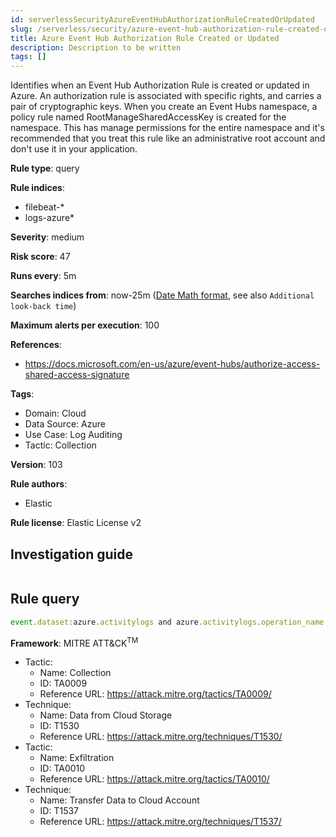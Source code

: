 ```yaml
---
id: serverlessSecurityAzureEventHubAuthorizationRuleCreatedOrUpdated
slug: /serverless/security/azure-event-hub-authorization-rule-created-or-updated
title: Azure Event Hub Authorization Rule Created or Updated
description: Description to be written
tags: []
---
```


<div id="azure-event-hub-authorization-rule-created-or-updated"></div>

Identifies when an Event Hub Authorization Rule is created or updated in Azure. An authorization rule is associated with specific rights, and carries a pair of cryptographic keys. When you create an Event Hubs namespace, a policy rule named RootManageSharedAccessKey is created for the namespace. This has manage permissions for the entire namespace and it's recommended that you treat this rule like an administrative root account and don't use it in your application.

**Rule type**: query

**Rule indices**: 

* filebeat-*
* logs-azure*

**Severity**: medium

**Risk score**: 47

**Runs every**: 5m

**Searches indices from**: now-25m ([Date Math format](((ref))/common-options.html#date-math), see also <DocLink id="serverlessSecurityRulesUiCreate" section="set-the-rules-schedule">`Additional look-back time`</DocLink>)

**Maximum alerts per execution**: 100

**References**: 

* https://docs.microsoft.com/en-us/azure/event-hubs/authorize-access-shared-access-signature

**Tags**: 

* Domain: Cloud
* Data Source: Azure
* Use Case: Log Auditing
* Tactic: Collection

**Version**: 103

**Rule authors**: 

* Elastic

**Rule license**: Elastic License v2

## Investigation guide

```markdown

```

## Rule query

```js
event.dataset:azure.activitylogs and azure.activitylogs.operation_name:"MICROSOFT.EVENTHUB/NAMESPACES/AUTHORIZATIONRULES/WRITE" and event.outcome:(Success or success)

```

**Framework**: MITRE ATT&CK<sup>TM</sup>

* Tactic:
    * Name: Collection
    * ID: TA0009
    * Reference URL: https://attack.mitre.org/tactics/TA0009/
* Technique:
    * Name: Data from Cloud Storage
    * ID: T1530
    * Reference URL: https://attack.mitre.org/techniques/T1530/
* Tactic:
    * Name: Exfiltration
    * ID: TA0010
    * Reference URL: https://attack.mitre.org/tactics/TA0010/
* Technique:
    * Name: Transfer Data to Cloud Account
    * ID: T1537
    * Reference URL: https://attack.mitre.org/techniques/T1537/

